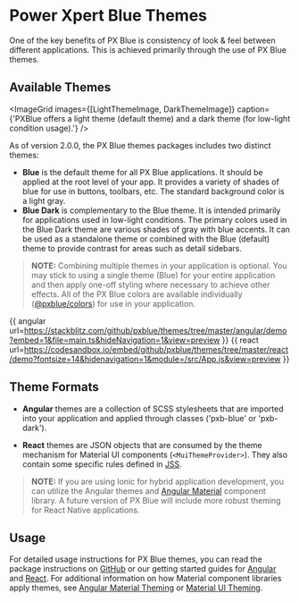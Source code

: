 
# Power Xpert Blue Themes
One of the key benefits of PX Blue is consistency of look & feel between different applications. This is achieved primarily through the use of PX Blue themes.

## Available Themes
<ImageGrid images={[LightThemeImage, DarkThemeImage]} caption={'PXBlue offers a light theme (default theme) and a dark theme (for low-light condition usage).'} />

As of version 2.0.0, the PX Blue themes packages includes two distinct themes:

- **Blue** is the default theme for all PX Blue applications. It should be applied at the root level of your app. It provides a variety of shades of blue for use in buttons, toolbars, etc. The standard background color is a light gray.
- **Blue Dark** is complementary to the Blue theme. It is intended primarily for applications used in low-light conditions. The primary colors used in the Blue Dark theme are various shades of gray with blue accents. It can be used as a standalone theme or combined with the Blue (default) theme to provide contrast for areas such as detail sidebars. 

> **NOTE:** Combining multiple themes in your application is optional. You may stick to using a single theme (Blue) for your entire application and then apply one-off styling where necessary to achieve other effects. All of the PX Blue colors are available individually ([@pxblue/colors](https://www.npmjs.com/package/@pxblue/colors)) for use in your application.

{{ angular url=https://stackblitz.com/github/pxblue/themes/tree/master/angular/demo?embed=1&file=main.ts&hideNavigation=1&view=preview }}
{{ react url=https://codesandbox.io/embed/github/pxblue/themes/tree/master/react/demo?fontsize=14&hidenavigation=1&module=/src/App.js&view=preview }}
## Theme Formats
- **Angular** themes are a collection of SCSS stylesheets that are imported into your application and applied through classes ('pxb-blue' or 'pxb-dark').

- **React** themes are JSON objects that are consumed by the theme mechanism for Material UI components (```<MuiThemeProvider>```). They also contain some specific rules defined in [JSS](https://material-ui.com/customization/css-in-js/).

> **NOTE:** If you are using Ionic for hybrid application development, you can utilize the Angular themes and [Angular Material](https://material.angular.io/components/categories) component library. A future version of PX Blue will include more robust theming for React Native applications.

## Usage
For detailed usage instructions for PX Blue themes, you can read the package instructions on [GitHub](https://github.com/pxblue/themes#px-blue-themes-for-eaton-applications) or our getting started guides for [Angular](/development/frameworks-web/angular) and [React](/development/frameworks-web/react). For additional information on how Material component libraries apply themes, see [Angular Material Theming](https://material.angular.io/guide/theming) or [Material UI Theming](https://material-ui.com/customization/themes/).

